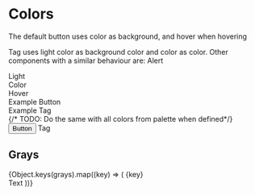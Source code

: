 

<Meta title="Tokens/Colors" />

# Colors

<p>The default button uses color as background, and hover when hovering</p>
<p>
    Tag uses light color as background color and color as color. Other
    components with a similar behaviour are: Alert
</p>

<Stack>
    <Group>
        <div
            style={{
                width: '100px',
            }}
        >
            Light
        </div>
        <div
            style={{
                width: '100px',
            }}
        >
            Color
        </div>
        <div
            style={{
                width: '100px',
            }}
        >
            Hover
        </div>
        <div
            style={{
                width: '100px',
            }}
        >
            Example Button
        </div>
        <div>Example Tag</div>
    </Group>
    {/* TODO: Do the same with all colors from palette when defined*/}
    <Group>
        <div
            style={{
                width: '100px',
                height: '100px',
                backgroundColor: colorsPalette.success.light,
            }}
        ></div>
        <div
            style={{
                width: '100px',
                height: '100px',
                backgroundColor: colorsPalette.success.color,
            }}
        ></div>
        <div
            style={{
                width: '100px',
                height: '100px',
                backgroundColor: colorsPalette.success.hover,
            }}
        ></div>
        <Button
            color="success"
            cssOverrides={css`
                height: fit-content;
                margin: auto 0;
            `}
        >
            Button
        </Button>
        <Tag
            type="success"
            cssOverrides={css`
                height: fit-content;
                margin: auto 0;
            `}
        >
            Tag
        </Tag>
    </Group>
</Stack>

<br />

## Grays

<Stack>
    {Object.keys(grays).map((key) => (
        <Group key={key}>
            {key}
            <div
                style={{
                    border: `1px solid ${grays[0]}`,
                    width: '20px',
                    height: 'inherit',
                    backgroundColor: grays[key],
                }}
            />
            <Text color={grays[key]}>Text</Text>
        </Group>
    ))}
</Stack>
